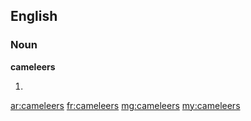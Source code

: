 ==English==

===Noun===
'''cameleers'''

# {{plural of|[[cameleer]]}}

[[ar:cameleers]]
[[fr:cameleers]]
[[mg:cameleers]]
[[my:cameleers]]